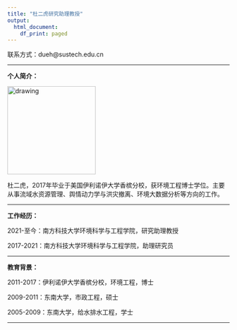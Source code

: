 ---
title: "杜二虎研究助理教授"
output:
  html_document:
    df_print: paged
---

联系方式：dueh@sustech.edu.cn
<br/>

*** 
**个人简介：** 

<img src="figs/duerhu.jpg" alt="drawing" width="200"/>

杜二虎，2017年毕业于美国伊利诺伊大学香槟分校，获环境工程博士学位。主要从事流域水资源管理、舆情动力学与洪灾撤离、环境大数据分析等方向的工作。
<br/>

*** 
**工作经历：** 

2021-至今：南方科技大学环境科学与工程学院，研究助理教授

2017-2021：南方科技大学环境科学与工程学院，助理研究员
<br/>

***
**教育背景：** 

2011-2017：伊利诺伊大学香槟分校，环境工程，博士

2009-2011：东南大学，市政工程，硕士

2005-2009：东南大学，给水排水工程，学士

***

